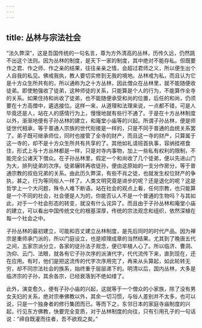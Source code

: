 ```yaml
---
---
---
```

title: 丛林与宗法社会
---




“法久弊深”，这是吾国传统的一句名言，尊为方外清高的丛林，历传久远，仍然跳不出这个法则。因为丛林的制度，是天下一家的制度，其中绝对不能存私。但既要作之君、作之师、作之亲的结果，往往亲亲之情，会超过君师之义，所以便生出个人自我的私见。佛戒我执，教人要切实修到无我的境地。丛林戒为私，而且认为它是十方众生所共有的，所以通称为之十方丛林，因此僧众在丛林里，就不能随便收徒弟。即使勉强收了徒弟，这种师徒的关系，只能算是个人的行为，不能算作全寺的关系。如果住持和尚收了徒弟，也不能随便承受和尚的位置，后任的和尚，仍须要在十方高僧中，遴选接位。这样一来，从道理和法理来说，一点都不错，可是人毕竟还是人，站在人的感情行为上，慢慢地就有些行不通了。于是在十方丛林制度以外，渐渐地便有子孙丛林的建立，和庵堂小庙等的兴起。所谓子孙丛林，便是师徒世代相承，等于普通人宗族的世代衔接是一样的，只是不同于普通的血统关系罢了。弟子既可继承师位，同时也接管了全寺的财产，而且这一寺的财产，只算属于这一寺的，却不是十方众生所共有共享的了。其他如礼请班首执事，容纳挂褡食住，形式上与十方丛林都是一样，只是对寺内事物，加上一些私有权利的限制，不能完全公诸天下僧众。在子孙丛林里，假定一个和尚收了几个徒弟，便以先进山门为大，排列徒弟的次序。徒弟辗转再收徒孙，便由这原始的一支分作房分，等于普通宗教的叔伯兄弟的关系。由此历久弊深，有些不肖之徒，也就发生权位财产的争执，甚之，行为等同俗人一样了。人类文明究竟是进步的呢？还是退化的呢？这是哲学上一个大问题，殊令人难下断语。站在社会的观点上看，任何宗教，也只能算是一个不同的社会，社会便是人为的，你能否认人不是一个普通的生物吗？与其如此，对于一个社会形态的转变，就没有什么诧异了。而且由于子孙丛林和庵堂小庙的建立，可以看出中国传统文化的根基深厚，传统的宗法观念和组织，依然深植在每一个社会之中。

子孙丛林的最初建立，可能和百丈建立丛林制度，是先后同时的时代产品。因为禅宗是重师承门派的，所以门庭设立，也是顺理成章的当然结果。尤其到了晚唐五代之间，五家宗派分立，各家的徒孙法子观念，便已牢植人心了。所以临济、曹洞、沩仰、云门、法眼，就各有它子孙次序的派演代字，代代流传下来，直到现在，还在应用。有时，他们是把这流传的代字次序用完了，再来从头算起，如此轮转无穷，却不同宗法社会的族系，始终重于层层递下的。明清以后，国内丛林，大多是临济宗的子孙，其余各宗，已经衰落到不绝如缕了。

此外，演变愈久，便有子孙小庙的兴起，这就等于一个僧众的小家族，除了没有男女夫妇的关系，绝对宗奉佛教以外，其余一切习惯，与俗人差别并不太多，也可以说，只是一个独身者的修行集团而已。等而下之，东邻日本的家庭寺庙制度的兴起，行见东方佛教，快要完全变质，对于丛林制度的向往，只有引用孔子的一句话说：“禘自既灌而往者，吾不欲观之矣。”